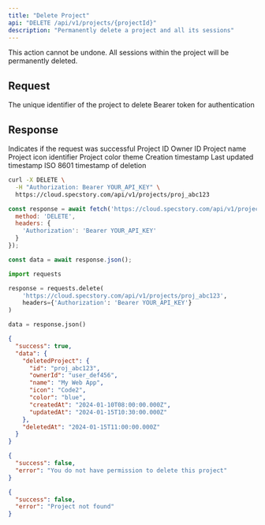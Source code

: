 ```yaml
---
title: "Delete Project"
api: "DELETE /api/v1/projects/{projectId}"
description: "Permanently delete a project and all its sessions"
---
```


<Warning>
  This action cannot be undone. All sessions within the project will be permanently deleted.
</Warning>

## Request

<ParamField path="projectId" type="string" required>
  The unique identifier of the project to delete
</ParamField>

<ParamField header="Authorization" type="string" required>
  Bearer token for authentication
</ParamField>

## Response

<ResponseField name="success" type="boolean">
  Indicates if the request was successful
</ResponseField>

<ResponseField name="data" type="object">
  <Expandable title="data">
    <ResponseField name="deletedProject" type="object">
      <Expandable title="deletedProject">
        <ResponseField name="id" type="string">
          Project ID
        </ResponseField>
        <ResponseField name="ownerId" type="string">
          Owner ID
        </ResponseField>
        <ResponseField name="name" type="string">
          Project name
        </ResponseField>
        <ResponseField name="icon" type="string">
          Project icon identifier
        </ResponseField>
        <ResponseField name="color" type="string">
          Project color theme
        </ResponseField>
        <ResponseField name="createdAt" type="string">
          Creation timestamp
        </ResponseField>
        <ResponseField name="updatedAt" type="string">
          Last updated timestamp
        </ResponseField>
      </Expandable>
    </ResponseField>
    <ResponseField name="deletedAt" type="string">
      ISO 8601 timestamp of deletion
    </ResponseField>
  </Expandable>
</ResponseField>

<RequestExample>

```bash cURL
curl -X DELETE \
  -H "Authorization: Bearer YOUR_API_KEY" \
  https://cloud.specstory.com/api/v1/projects/proj_abc123
```

```javascript JavaScript
const response = await fetch('https://cloud.specstory.com/api/v1/projects/proj_abc123', {
  method: 'DELETE',
  headers: {
    'Authorization': 'Bearer YOUR_API_KEY'
  }
});

const data = await response.json();
```

```python Python
import requests

response = requests.delete(
    'https://cloud.specstory.com/api/v1/projects/proj_abc123',
    headers={'Authorization': 'Bearer YOUR_API_KEY'}
)

data = response.json()
```

</RequestExample>

<ResponseExample>

```json 200 Success
{
  "success": true,
  "data": {
    "deletedProject": {
      "id": "proj_abc123",
      "ownerId": "user_def456",
      "name": "My Web App",
      "icon": "Code2",
      "color": "blue",
      "createdAt": "2024-01-10T08:00:00.000Z",
      "updatedAt": "2024-01-15T10:30:00.000Z"
    },
    "deletedAt": "2024-01-15T11:00:00.000Z"
  }
}
```

```json 403 Forbidden
{
  "success": false,
  "error": "You do not have permission to delete this project"
}
```

```json 404 Not Found
{
  "success": false,
  "error": "Project not found"
}
```

</ResponseExample>